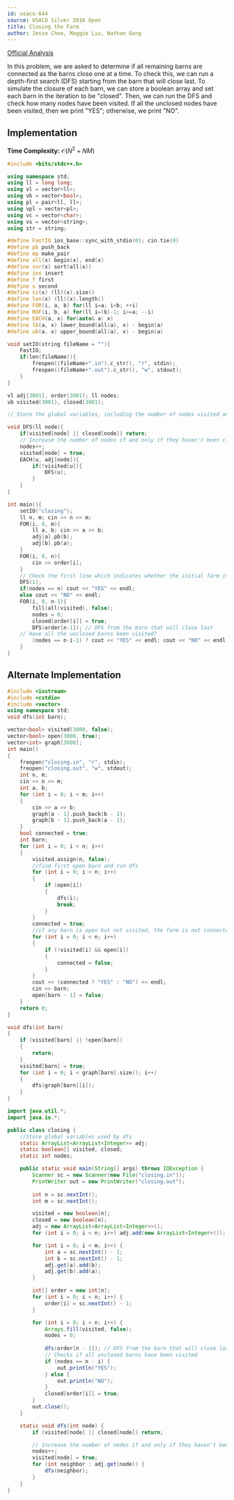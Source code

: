 ```yaml
---
id: usaco-644
source: USACO Silver 2016 Open
title: Closing the Farm
author: Jesse Choe, Maggie Liu, Nathan Gong
---
```


[Official Analysis](http://www.usaco.org/current/data/sol_closing_silver_open16.html)

In this problem, we are asked to determine if all remaining barns are connected
as the barns close one at a time. To check this, we can run a depth-first search
(DFS) starting from the barn that will close last. To simulate the closure of
each barn, we can store a boolean array and set each barn in the iteration to be
"closed". Then, we can run the DFS and check how many nodes have been visited.
If all the unclosed nodes have been visited, then we print "YES"; otherwise, we
print "NO".

## Implementation

**Time Complexity:** $\mathcal{O}(N^2 + NM)$

<LanguageSection>

<CPPSection>

```cpp
#include <bits/stdc++.h>

using namespace std;
using ll = long long;
using vl = vector<ll>;
using vb = vector<bool>;
using pl = pair<ll, ll>;
using vpl = vector<pl>;
using vc = vector<char>;
using vs = vector<string>;
using str = string;

#define FastIO ios_base::sync_with_stdio(0); cin.tie(0)
#define pb push_back
#define mp make_pair
#define all(x) begin(x), end(x)
#define sor(x) sort(all(x))
#define ins insert
#define f first
#define s second
#define sz(x) (ll)(x).size()
#define len(x) (ll)(x).length()
#define FOR(i, a, b) for(ll i=a; i<b; ++i)
#define ROF(i, b, a) for(ll i=(b)-1; i>=a; --i)
#define EACH(a, x) for(auto& a: x)
#define lb(a, x) lower_bound(all(a), x) - begin(a)
#define ub(a, x) upper_bound(all(a), x) - begin(a)

void setIO(string fileName = ""){
	FastIO;
	if(len(fileName)){
		freopen((fileName+".in").c_str(), "r", stdin);
		freopen((fileName+".out").c_str(), "w", stdout);
	}
}

vl adj[3001], order(3001); ll nodes;
vb visited(3001), closed(3001);

// Store the global variables, including the number of nodes visited and the boolean closed array.

void DFS(ll node){
	if(visited[node] || closed[node]) return;
	// Increase the number of nodes if and only if they haven't been closed.
	nodes++;
	visited[node] = true;
	EACH(u, adj[node]){
		if(!visited[u]){
			DFS(u);
		}
	}
}

int main(){
	setIO("closing");
	ll n, m; cin >> n >> m;
	FOR(i, 0, m){
		ll a, b; cin >> a >> b;
		adj[a].pb(b);
		adj[b].pb(a);
	}
	FOR(i, 0, n){
		cin >> order[i];
	}
	// Check the first line which indicates whether the initial farm is fully connected.
	DFS(1);
	if(nodes == n) cout << "YES" << endl;
	else cout << "NO" << endl;
	FOR(i, 0, n-1){
		fill(all(visited), false);
		nodes = 0;
		closed[order[i]] = true;
		DFS(order[n-1]); // DFS from the barn that will close last
	// Have all the unclosed barns been visited?
		(nodes == n-i-1) ? cout << "YES" << endl: cout << "NO" << endl;
	}
}
```

## Alternate Implementation

```cpp
#include <iostream>
#include <cstdio>
#include <vector>
using namespace std;
void dfs(int barn);

vector<bool> visited(3000, false);
vector<bool> open(3000, true);
vector<int> graph[3000];
int main()
{
	freopen("closing.in", "r", stdin);
	freopen("closing.out", "w", stdout);
	int n, m;
	cin >> n >> m;
	int a, b;
	for (int i = 0; i < m; i++)
	{
		cin >> a >> b;
		graph[a - 1].push_back(b - 1);
		graph[b - 1].push_back(a - 1);
	}
	bool connected = true;
	int barn;
	for (int i = 0; i < n; i++)
	{
		visited.assign(n, false);
		//find first open barn and run dfs
		for (int i = 0; i < n; i++)
		{
			if (open[i])
			{
				dfs(i);
				break;
			}
		}
		connected = true;
		//if any barn is open but not visited, the farm is not connected
		for (int i = 0; i < n; i++)
		{
			if (!visited[i] && open[i])
			{
				connected = false;
			}
		}
		cout << (connected ? "YES" : "NO") << endl;
		cin >> barn;
		open[barn - 1] = false;
	}
	return 0;
}

void dfs(int barn)
{
	if (visited[barn] || !open[barn])
	{
		return;
	}
	visited[barn] = true;
	for (int i = 0; i < graph[barn].size(); i++)
	{
		dfs(graph[barn][i]);
	}
}
```

</CPPSection>

<JavaSection>

```java
import java.util.*;
import java.io.*;

public class closing {
    //Store global variables used by dfs
    static ArrayList<ArrayList<Integer>> adj;
    static boolean[] visited, closed;
    static int nodes;

    public static void main(String[] args) throws IOException {
    	Scanner sc = new Scanner(new File("closing.in"));
    	PrintWriter out = new PrintWriter("closing.out");
    	
        int n = sc.nextInt();
        int m = sc.nextInt();

        visited = new boolean[n];
        closed = new boolean[n];
        adj = new ArrayList<ArrayList<Integer>>();
        for (int i = 0; i < n; i++) adj.add(new ArrayList<Integer>());

        for (int i = 0; i < m; i++) {
            int a = sc.nextInt() - 1;
            int b = sc.nextInt() - 1;
            adj.get(a).add(b);
            adj.get(b).add(a);
        }

        int[] order = new int[n];
        for (int i = 0; i < n; i++) {
            order[i] = sc.nextInt() - 1;
        }

        for (int i = 0; i < n; i++) {
            Arrays.fill(visited, false);
            nodes = 0;
            
            dfs(order[n - 1]); // DFS from the barn that will close last
            // Checks if all unclosed barns have been visited
            if (nodes == n - i) {
                out.println("YES");
            } else {
                out.println("NO");
            }
            closed[order[i]] = true;
        }
        out.close();
    }

    static void dfs(int node) {
        if (visited[node] || closed[node]) return;

        // Increase the number of nodes if and only if they haven't been closed or visited previously
        nodes++;
        visited[node] = true;
        for (int neighbor : adj.get(node)) {
            dfs(neighbor);
        }
    }
}
```

</JavaSection>

</LanguageSection>
